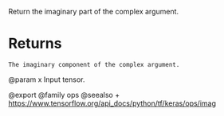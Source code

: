Return the imaginary part of the complex argument.

# Returns
    The imaginary component of the complex argument.

@param x Input tensor.

@export
@family ops
@seealso
+ <https://www.tensorflow.org/api_docs/python/tf/keras/ops/imag>
